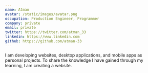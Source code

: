 ```yaml
---
name: Atman
avatar: /static/images/avatar.png
occupation: Production Engineer, Programmer
company: private
email: private
twitter: https://twitter.com/atman_33
linkedin: https://www.linkedin.com
github: https://github.com/atman-33
---
```


I am developing websites, desktop applications, and mobile apps as personal projects. 
To share the knowledge I have gained through my learning, I am creating a website.